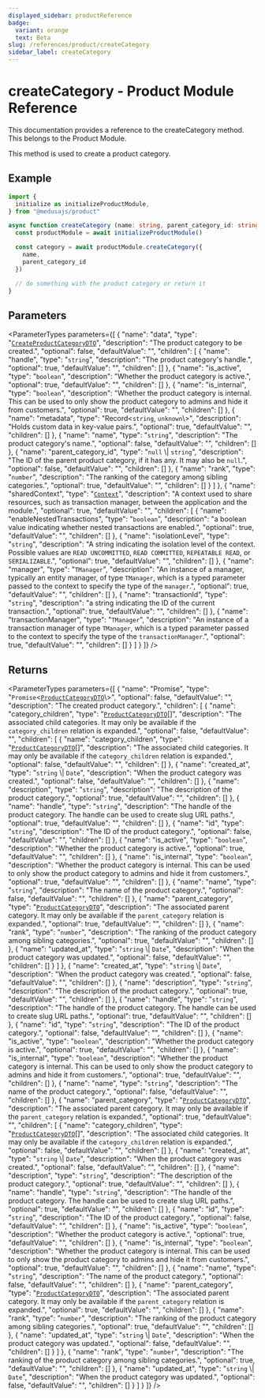 ```yaml
---
displayed_sidebar: productReference
badge:
  variant: orange
  text: Beta
slug: /references/product/createCategory
sidebar_label: createCategory
---
```



# createCategory - Product Module Reference

This documentation provides a reference to the createCategory method. This belongs to the Product Module.

This method is used to create a product category.

## Example

```ts
import { 
  initialize as initializeProductModule,
} from "@medusajs/product"

async function createCategory (name: string, parent_category_id: string | null) {
  const productModule = await initializeProductModule()

  const category = await productModule.createCategory({
    name,
    parent_category_id
  })

  // do something with the product category or return it
}
```

## Parameters

<ParameterTypes parameters={[
  {
    "name": "data",
    "type": "[`CreateProductCategoryDTO`](../../interfaces/CreateProductCategoryDTO.mdx)",
    "description": "The product category to be created.",
    "optional": false,
    "defaultValue": "",
    "children": [
      {
        "name": "handle",
        "type": "`string`",
        "description": "The product category's handle.",
        "optional": true,
        "defaultValue": "",
        "children": []
      },
      {
        "name": "is_active",
        "type": "`boolean`",
        "description": "Whether the product category is active.",
        "optional": true,
        "defaultValue": "",
        "children": []
      },
      {
        "name": "is_internal",
        "type": "`boolean`",
        "description": "Whether the product category is internal. This can be used to only show the product category to admins and hide it from customers.",
        "optional": true,
        "defaultValue": "",
        "children": []
      },
      {
        "name": "metadata",
        "type": "Record<`string`, `unknown`\\>",
        "description": "Holds custom data in key-value pairs.",
        "optional": true,
        "defaultValue": "",
        "children": []
      },
      {
        "name": "name",
        "type": "`string`",
        "description": "The product category's name.",
        "optional": false,
        "defaultValue": "",
        "children": []
      },
      {
        "name": "parent_category_id",
        "type": "``null`` \\| `string`",
        "description": "The ID of the parent product category, if it has any. It may also be `null`.",
        "optional": false,
        "defaultValue": "",
        "children": []
      },
      {
        "name": "rank",
        "type": "`number`",
        "description": "The ranking of the category among sibling categories.",
        "optional": true,
        "defaultValue": "",
        "children": []
      }
    ]
  },
  {
    "name": "sharedContext",
    "type": "[`Context`](../../interfaces/Context.mdx)",
    "description": "A context used to share resources, such as transaction manager, between the application and the module.",
    "optional": true,
    "defaultValue": "",
    "children": [
      {
        "name": "enableNestedTransactions",
        "type": "`boolean`",
        "description": "a boolean value indicating whether nested transactions are enabled.",
        "optional": true,
        "defaultValue": "",
        "children": []
      },
      {
        "name": "isolationLevel",
        "type": "`string`",
        "description": "A string indicating the isolation level of the context. Possible values are `READ UNCOMMITTED`, `READ COMMITTED`, `REPEATABLE READ`, or `SERIALIZABLE`.",
        "optional": true,
        "defaultValue": "",
        "children": []
      },
      {
        "name": "manager",
        "type": "`TManager`",
        "description": "An instance of a manager, typically an entity manager, of type `TManager`, which is a typed parameter passed to the context to specify the type of the `manager`.",
        "optional": true,
        "defaultValue": "",
        "children": []
      },
      {
        "name": "transactionId",
        "type": "`string`",
        "description": "a string indicating the ID of the current transaction.",
        "optional": true,
        "defaultValue": "",
        "children": []
      },
      {
        "name": "transactionManager",
        "type": "`TManager`",
        "description": "An instance of a transaction manager of type `TManager`, which is a typed parameter passed to the context to specify the type of the `transactionManager`.",
        "optional": true,
        "defaultValue": "",
        "children": []
      }
    ]
  }
]} />

## Returns

<ParameterTypes parameters={[
  {
    "name": "Promise",
    "type": "`Promise`<[`ProductCategoryDTO`](../../interfaces/ProductCategoryDTO.mdx)\\>",
    "optional": false,
    "defaultValue": "",
    "description": "The created product category.",
    "children": [
      {
        "name": "category_children",
        "type": "[`ProductCategoryDTO`](../../interfaces/ProductCategoryDTO.mdx)[]",
        "description": "The associated child categories. It may only be available if the `category_children` relation is expanded.",
        "optional": false,
        "defaultValue": "",
        "children": [
          {
            "name": "category_children",
            "type": "[`ProductCategoryDTO`](../../interfaces/ProductCategoryDTO.mdx)[]",
            "description": "The associated child categories. It may only be available if the `category_children` relation is expanded.",
            "optional": false,
            "defaultValue": "",
            "children": []
          },
          {
            "name": "created_at",
            "type": "`string` \\| `Date`",
            "description": "When the product category was created.",
            "optional": false,
            "defaultValue": "",
            "children": []
          },
          {
            "name": "description",
            "type": "`string`",
            "description": "The description of the product category.",
            "optional": true,
            "defaultValue": "",
            "children": []
          },
          {
            "name": "handle",
            "type": "`string`",
            "description": "The handle of the product category. The handle can be used to create slug URL paths.",
            "optional": true,
            "defaultValue": "",
            "children": []
          },
          {
            "name": "id",
            "type": "`string`",
            "description": "The ID of the product category.",
            "optional": false,
            "defaultValue": "",
            "children": []
          },
          {
            "name": "is_active",
            "type": "`boolean`",
            "description": "Whether the product category is active.",
            "optional": true,
            "defaultValue": "",
            "children": []
          },
          {
            "name": "is_internal",
            "type": "`boolean`",
            "description": "Whether the product category is internal. This can be used to only show the product category to admins and hide it from customers.",
            "optional": true,
            "defaultValue": "",
            "children": []
          },
          {
            "name": "name",
            "type": "`string`",
            "description": "The name of the product category.",
            "optional": false,
            "defaultValue": "",
            "children": []
          },
          {
            "name": "parent_category",
            "type": "[`ProductCategoryDTO`](../../interfaces/ProductCategoryDTO.mdx)",
            "description": "The associated parent category. It may only be available if the `parent_category` relation is expanded.",
            "optional": true,
            "defaultValue": "",
            "children": []
          },
          {
            "name": "rank",
            "type": "`number`",
            "description": "The ranking of the product category among sibling categories.",
            "optional": true,
            "defaultValue": "",
            "children": []
          },
          {
            "name": "updated_at",
            "type": "`string` \\| `Date`",
            "description": "When the product category was updated.",
            "optional": false,
            "defaultValue": "",
            "children": []
          }
        ]
      },
      {
        "name": "created_at",
        "type": "`string` \\| `Date`",
        "description": "When the product category was created.",
        "optional": false,
        "defaultValue": "",
        "children": []
      },
      {
        "name": "description",
        "type": "`string`",
        "description": "The description of the product category.",
        "optional": true,
        "defaultValue": "",
        "children": []
      },
      {
        "name": "handle",
        "type": "`string`",
        "description": "The handle of the product category. The handle can be used to create slug URL paths.",
        "optional": true,
        "defaultValue": "",
        "children": []
      },
      {
        "name": "id",
        "type": "`string`",
        "description": "The ID of the product category.",
        "optional": false,
        "defaultValue": "",
        "children": []
      },
      {
        "name": "is_active",
        "type": "`boolean`",
        "description": "Whether the product category is active.",
        "optional": true,
        "defaultValue": "",
        "children": []
      },
      {
        "name": "is_internal",
        "type": "`boolean`",
        "description": "Whether the product category is internal. This can be used to only show the product category to admins and hide it from customers.",
        "optional": true,
        "defaultValue": "",
        "children": []
      },
      {
        "name": "name",
        "type": "`string`",
        "description": "The name of the product category.",
        "optional": false,
        "defaultValue": "",
        "children": []
      },
      {
        "name": "parent_category",
        "type": "[`ProductCategoryDTO`](../../interfaces/ProductCategoryDTO.mdx)",
        "description": "The associated parent category. It may only be available if the `parent_category` relation is expanded.",
        "optional": true,
        "defaultValue": "",
        "children": [
          {
            "name": "category_children",
            "type": "[`ProductCategoryDTO`](../../interfaces/ProductCategoryDTO.mdx)[]",
            "description": "The associated child categories. It may only be available if the `category_children` relation is expanded.",
            "optional": false,
            "defaultValue": "",
            "children": []
          },
          {
            "name": "created_at",
            "type": "`string` \\| `Date`",
            "description": "When the product category was created.",
            "optional": false,
            "defaultValue": "",
            "children": []
          },
          {
            "name": "description",
            "type": "`string`",
            "description": "The description of the product category.",
            "optional": true,
            "defaultValue": "",
            "children": []
          },
          {
            "name": "handle",
            "type": "`string`",
            "description": "The handle of the product category. The handle can be used to create slug URL paths.",
            "optional": true,
            "defaultValue": "",
            "children": []
          },
          {
            "name": "id",
            "type": "`string`",
            "description": "The ID of the product category.",
            "optional": false,
            "defaultValue": "",
            "children": []
          },
          {
            "name": "is_active",
            "type": "`boolean`",
            "description": "Whether the product category is active.",
            "optional": true,
            "defaultValue": "",
            "children": []
          },
          {
            "name": "is_internal",
            "type": "`boolean`",
            "description": "Whether the product category is internal. This can be used to only show the product category to admins and hide it from customers.",
            "optional": true,
            "defaultValue": "",
            "children": []
          },
          {
            "name": "name",
            "type": "`string`",
            "description": "The name of the product category.",
            "optional": false,
            "defaultValue": "",
            "children": []
          },
          {
            "name": "parent_category",
            "type": "[`ProductCategoryDTO`](../../interfaces/ProductCategoryDTO.mdx)",
            "description": "The associated parent category. It may only be available if the `parent_category` relation is expanded.",
            "optional": true,
            "defaultValue": "",
            "children": []
          },
          {
            "name": "rank",
            "type": "`number`",
            "description": "The ranking of the product category among sibling categories.",
            "optional": true,
            "defaultValue": "",
            "children": []
          },
          {
            "name": "updated_at",
            "type": "`string` \\| `Date`",
            "description": "When the product category was updated.",
            "optional": false,
            "defaultValue": "",
            "children": []
          }
        ]
      },
      {
        "name": "rank",
        "type": "`number`",
        "description": "The ranking of the product category among sibling categories.",
        "optional": true,
        "defaultValue": "",
        "children": []
      },
      {
        "name": "updated_at",
        "type": "`string` \\| `Date`",
        "description": "When the product category was updated.",
        "optional": false,
        "defaultValue": "",
        "children": []
      }
    ]
  }
]} />

